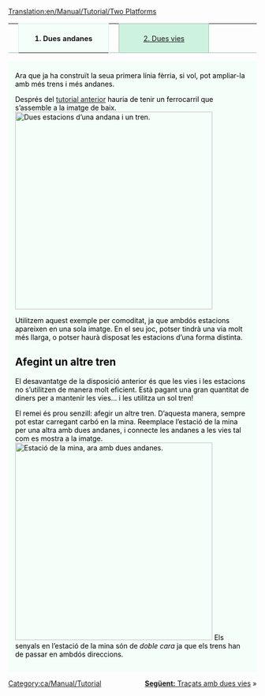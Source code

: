 [[Translation:en/Manual/Tutorial/Two Platforms]]

{| width="100%" cellspacing="0" cellpadding="0" valign="top" border="0" style="margin-bottom: 0; margin-left: 1px;" |
| style="border: 0; border-bottom:1px solid #a3bfb1; background:none; width:2%" | &nbsp;
| style="padding:0 .3em; background-color:white; border:solid 1px #cef2e0; border-bottom: 0; text-align:center; font-size:90%; font-weight:bold; background-color:#f5fffa; width: 12em;" | '''1. Dues andanes'''
| style="border: 0; border-bottom:1px solid #a3bfb1; background:none; width:2%" | &nbsp;
| style="padding:0 .3em; background-color:#cef2e0; font-size:90%; border:solid 1px #a3bfb1; text-align:center; width: 12em;"|[[ca/Manual/Tutorial/Dues vies|2. Dues vies]]
| style="border: 0; border-bottom:1px solid #a3bfb1; background:none;" | &nbsp;
|}
<div style="padding:.5em 1em 1em 1em; border-top:none; background-color:#f5fffa; color:#000;">
{{ca/Manual/Tutorial/Tutorial}}
Ara que ja ha construït la seua primera línia fèrria, si vol, pot ampliar-la amb més trens i més andanes.

Després del [[ca/Manual/Tutorial/Tutorial|tutorial anterior]] hauria de tenir un ferrocarril que s’assemble a la imatge de baix.
[[File:en/Manual/Tutorial/Singletrain.png|thumb|400px|none|Dues estacions d’una andana i un tren.]]

Utilitzem aquest exemple per comoditat, ja que ambdós estacions apareixen en una sola imatge. En el seu joc, potser tindrà una via molt més llarga, o potser haurà disposat les estacions d’una forma distinta.

== Afegint un altre tren ==
El desavantatge de la disposició anterior és que les vies i les estacions no s’utilitzen de manera molt eficient. Està pagant una gran quantitat de diners per a mantenir les vies... i les utilitza un sol tren!

El remei és prou senzill: afegir un altre tren. D’aquesta manera, sempre pot estar carregant carbó en la mina. Reemplace l’estació de la mina per una altra amb dues andanes, i connecte les andanes a les vies tal com es mostra a la imatge.
[[File:en/Manual/Tutorial/TwotrainsOnetrack.png|thumb|400px|none|Estació de la mina, ara amb dues andanes.]]
Els senyals en l’estació de la mina són de ''doble cara'' ja que els trens han de passar en ambdós direccions.

</div>
<span style="float: right">[[ca/Manual/Tutorial/Dues vies|'''Següent:''' Traçats amb dues vies]] &raquo;</span>
[[Category:ca/Manual/Tutorial]]